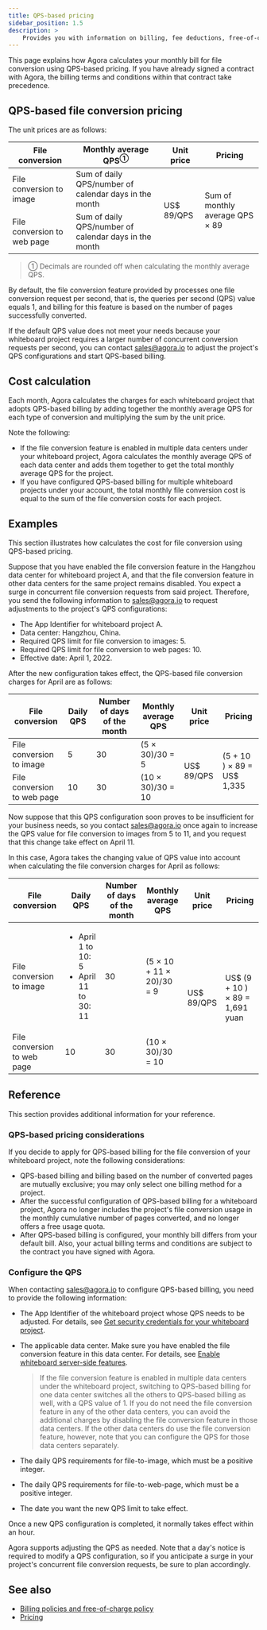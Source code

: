 ```yaml
---
title: QPS-based pricing
sidebar_position: 1.5
description: >
    Provides you with information on billing, fee deductions, free-of-charge policy, and any suspension to your account based on the account type.
---
```


This page explains how Agora calculates your monthly bill for file conversion using QPS-based pricing.
If you have already signed a contract with Agora, the billing terms and conditions within that contract take precedence.

## QPS-based file conversion pricing

The unit prices are as follows:

   <table>
    <thead>
     <tr>
      <th><span>File conversion</span></th>
      <th><span>Monthly average QPS<sup>①</sup></span></th>
      <th><span>Unit price</span></th>
      <th><span>Pricing</span></th>
     </tr>
    </thead>
    <tbody>
     <tr>
      <td><span>File conversion to image</span></td>
      <td><span>Sum of daily QPS/number of calendar days in the month</span></td>
      <td rowspan="2"><span>US$ 89/QPS</span></td>
      <td rowspan="2"><span>Sum of monthly average QPS<span> × <span>89</span></span></span></td>
     </tr>
     <tr>
      <td><span>File conversion to web page</span></td>
      <td><span>Sum of daily QPS/number of calendar days in the month</span></td>
     </tr>
    </tbody>
   </table>

> ① Decimals are rounded off when calculating the monthly average QPS.

By default, the file conversion feature provided by <Vg k="WHITE" /> processes one file conversion request per second, that is, the queries per second (QPS) value equals 1, and billing for this feature is based on the number of pages successfully converted.

If the default QPS value does not meet your needs because your whiteboard project requires a larger number of concurrent conversion requests per second, you can contact [sales@agora.io](mailto:sales@agora.io) to adjust the project's QPS configurations and start QPS-based billing.

## Cost calculation

Each month, Agora calculates the charges for each whiteboard project that adopts QPS-based billing by adding
together the monthly average QPS for each type of conversion and multiplying the sum by the unit price.

Note the following:

- If the file conversion feature is enabled in multiple data centers under your whiteboard project, Agora calculates the monthly average QPS of each data center and adds them together to get the total monthly average QPS for the project.
- If you have configured QPS-based billing for multiple whiteboard projects under your account, the total monthly file conversion cost is equal to the sum of the file conversion costs for each project.

## Examples

This section illustrates how <Vg k="COMPANY" /> calculates the cost for file conversion using QPS-based pricing.

Suppose that you have enabled the file conversion feature in the Hangzhou data center for whiteboard project A, and that the file conversion feature in other data centers for the same project remains disabled. You expect a surge in concurrent file conversion requests from said project. Therefore, you send the following information to [sales@agora.io](mailto:sales@agora.io) to request adjustments to the project's QPS configurations:

- The App Identifier for whiteboard project A.
- Data center: Hangzhou, China.
- Required QPS limit for file conversion to images: 5.
- Required QPS limit for file conversion to web pages: 10.
- Effective date: April 1, 2022.

After the new configuration takes effect, the QPS-based file conversion charges for April are as follows:

   <table>
    <thead>
     <tr>
      <th><span>File conversion</span></th>
      <th><span>Daily QPS</span></th>
      <th><span>Number of days of the month</span></th>
      <th><span>Monthly average QPS</span></th>
      <th><span>Unit price</span></th>
      <th><span>Pricing</span></th>
     </tr>
    </thead>
    <tbody>
     <tr>
      <td><span>File conversion to image</span></td>
      <td><span>5</span></td>
      <td><span>30</span></td>
      <td><span>(5 × 30)/30 = 5</span></td>
      <td rowspan="2"><span>US$ 89/QPS</span></td>
      <td rowspan="2"><span>(5 + 10 ) × 89 = US$  1,335</span></td>
     </tr>
     <tr>
      <td><span>File conversion to web page</span></td>
      <td><span>10</span></td>
      <td><span>30</span></td>
      <td><span>(10 × 30)/30 = 10</span></td>
     </tr>
    </tbody>
   </table>

Now suppose that this QPS configuration soon proves to be insufficient for your business needs, so you contact [sales@agora.io](mailto:sales@agora.io) once again to increase the QPS value for file conversion to images from 5 to 11, and you request that this change take effect on April 11.

In this case, Agora takes the changing value of QPS value into account when calculating the file conversion charges for
April as follows:

   <table>
    <thead>
     <tr>
      <th><span>File conversion</span></th>
      <th><span>Daily QPS</span></th>
      <th><span>Number of days of the month</span></th>
      <th><span>Monthly average QPS</span></th>
      <th><span>Unit price</span></th>
      <th><span>Pricing</span></th>
     </tr>
    </thead>
    <tbody>
     <tr>
      <td><span>File conversion to image</span></td>
      <td>
       <ul>
        <li>April 1 to 10: 5</li>
        <li>April 11 to 30: 11</li>
       </ul></td>
      <td><span>30</span></td>
      <td><span>(5 × 10 + 11 × 20)/30 = 9</span></td>
      <td rowspan="2"><span>US$ 89/QPS</span></td>
      <td rowspan="2"><span>US$ (9 + 10 ) × 89 = 1,691 yuan</span></td>
     </tr>
     <tr>
      <td><span>File conversion to web page</span></td>
      <td><span>10</span></td>
      <td><span>30</span></td>
      <td><span>(10 × 30)/30</span><span> = 10</span></td>
     </tr>
    </tbody>
   </table>

## Reference

This section provides additional information for your reference.

### QPS-based pricing considerations

If you decide to apply for QPS-based billing for the file conversion of your whiteboard project, note the following considerations:

- QPS-based billing and billing based on the number of converted pages are mutually exclusive; you may only select one billing method for a project.
- After the successful configuration of QPS-based billing for a whiteboard project, Agora no longer includes the project's file conversion usage in the monthly cumulative number of pages converted, and no longer offers a free usage quota.
- After QPS-based billing is configured, your monthly bill differs from your default bill. Also, your actual billing terms and conditions are subject to the contract you have signed with Agora.

### Configure the QPS

When contacting [sales@agora.io](mailto:sales@agora.io) to configure QPS-based billing, you need to provide the following information:

- The App Identifier of the whiteboard project whose QPS needs to be adjusted. For details, see [Get security credentials for your whiteboard project](../develop/enable-whiteboard#get-security-credentials-for-your-whiteboard-project).

- The applicable data center. Make sure you have enabled the file conversion feature in this data center. For details, see [Enable whiteboard server-side features](../develop/enable-whiteboard).

   > If the file conversion feature is enabled in multiple data centers under the whiteboard project, switching to QPS-based billing for one data center switches all the others to QPS-based billing as well, with a QPS value of 1. If you do not need the file conversion feature in any of the other data centers, you can avoid the additional charges by disabling the file conversion feature in those data centers. If the other data centers do use the file conversion feature, however, note that you can configure the QPS for those data centers separately.

- The daily QPS requirements for file-to-image, which must be a positive integer.

- The daily QPS requirements for file-to-web-page, which must be a positive integer.

- The date you want the new QPS limit to take effect.

Once a new QPS configuration is completed, it normally takes effect within an hour.

Agora supports adjusting the QPS as needed. Note that a day's notice is required to modify a QPS configuration, so if you anticipate a surge in your project's concurrent file conversion requests, be sure to plan accordingly.


## See also

- [Billing policies and free-of-charge policy](../reference/billing-policies)
- [Pricing](../reference/pricing)